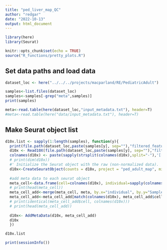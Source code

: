 ```yaml
---
title: "ped_liver_map_QC"
author: "redgar"
date: "2022-10-13"
output: html_document
---
```



```r
library(here)
library(Seurat)
```

```r
knitr::opts_chunk$set(echo = TRUE)
source("R_functions/pretty_plots.R")
```



## Set data paths and load data
```r
dataset_loc <- here("../../../projects/macparland/RE/PediatricAdult")

samples<-list.files(dataset_loc)
samples<-samples[-grep("meta",samples)]
print(samples)

meta<-read.table(here(dataset_loc,"input_metadata.txt"), header=T)
#meta<-read.table(here("data/input_metadata.txt"), header=T)
```

## Make Seurat object list

```r
d10x.list <- sapply(1:length(samples), function(y){
  print(file.path(dataset_loc,paste(samples[y], sep=""),"filtered_feature_bc_matrix"))
  d10x <- Read10X(file.path(dataset_loc,paste(samples[y], sep=""),"filtered_feature_bc_matrix"))
  colnames(d10x) <- paste(sapply(strsplit(colnames(d10x),split="-"),'[[',1L),samples[y],sep="-")
  # print(dim(d10x))
  #' Initialize the Seurat object with the raw (non-normalized data).
  d10x<-CreateSeuratObject(counts = d10x, project = "ped_adult_map", min.cells = 3, min.features = 0)
  
  #add meta data to each seurat object
  meta_cell<-data.frame(cell=colnames(d10x), individual=sapply(colnames(d10x), function(x) strsplit(x,"-")[[1]][2]))
  # print(head(meta_cell))
  meta_cell_add<-merge(meta_cell, meta, by.x="individual", by.y="Sample_ID")
  meta_cell_add<-meta_cell_add[match(colnames(d10x), meta_cell_add$cell),]
  # print(identical(meta_cell_add$cell, colnames(d10x)))
  # print(head(meta_cell_add))
  
  d10x<- AddMetaData(d10x, meta_cell_add)
  d10x
  })

d10x.list
```


```r
print(sessionInfo())
```

